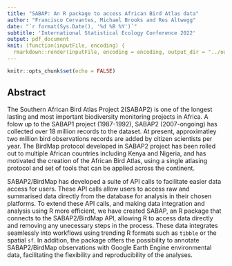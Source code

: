 ```yaml
---
title: "SABAP: An R package to access African Bird Atlas data"
author: "Francisco Cervantes, Michael Brooks and Res Altwegg"
date: "`r format(Sys.Date(), '%d %B %Y')`"
subtitle: 'International Statistical Ecology Conference 2022'
output: pdf_document
knit: (function(inputFile, encoding) {
  rmarkdown::render(inputFile, encoding = encoding, output_dir = "../output") })
---
```


```r
knitr::opts_chunk$set(echo = FALSE)
```

## Abstract

The Southern African Bird Atlas Project 2(SABAP2) is one of the longest lasting and most important biodiversity monitoring projects in Africa. A folow up to the SABAP1 project (1987-1992), SABAP2 (2007-ongoing) has collected over 18 million records to the dataset. At present, approximatley two million bird observations records are added by citizen scientists per year. The BirdMap protocol developed in SABAP2 project has been rolled out to multiple African countries including Kenya and Nigeria, and  has motivated the creation of the African Bird Atlas, using a single atlasing protocol and set of tools that can be applied across the continent. 

SABAP2/BirdMap has developed a suite of API calls to facilitate easier data access for users. These API calls allow users to access raw and summarised data directly from the database for analysis in their chosen platforms. To extend these API calls, and making data integration and analysis using R more efficient, we have created SABAP, an R package that connects to the SABAP2/BirdMap API, allowing R to access data directly and removing any unecessary steps in the process. These data integrates seamlessly into workflows using trending R formats such as `tibble` or the spatial `sf`. In addition, the package offers the possibility to annotate SABAP2/BirdMap observations with Google Earth Engine environmental data, facilitating the flexibility and reproducibility of the analyses.
